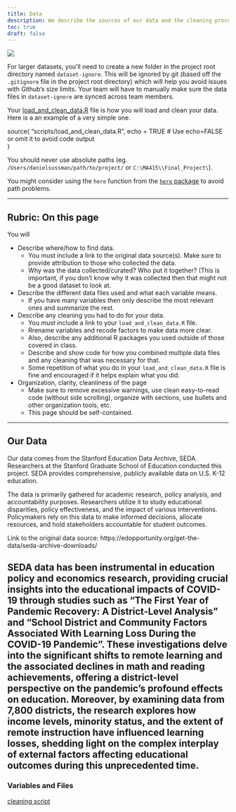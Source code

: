 ```yaml
---
title: Data
description: We describe the sources of our data and the cleaning process.
toc: true
draft: false
---
```


![](images/data-import-cheatsheet-thumbs.png)



For larger datasets, you'll need to create a new folder in the project root directory named `dataset-ignore`. This will be ignored by git (based off the `.gitignore` file in the project root directory) which will help you avoid issues with Github's size limits. Your team will have to manually make sure the data files in `dataset-ignore` are synced across team members.

Your [load_and_clean_data.R](/scripts/load_and_clean_data.R) file is how you will load and clean your data. Here is a an example of a very simple one.


source(
  "scripts/load_and_clean_data.R",
  echo = TRUE # Use echo=FALSE or omit it to avoid code output  
)

You should never use absolute paths (eg. `/Users/danielsussman/path/to/project/` or `C:\MA415\\Final_Project\`).

You might consider using the `here` function from the [`here` package](https://here.r-lib.org/articles/here.html) to avoid path problems.

----

## Rubric: On this page

You will

* Describe where/how to find data.
  * You must include a link to the original data source(s). Make sure to provide attribution to those who collected the data.
  * Why was the data collected/curated? Who put it together? (This is important, if you don't know why it was collected then that might not be a good dataset to look at.
* Describe the different data files used and what each variable means. 
  * If you have many variables then only describe the most relevant ones and summarize the rest.
* Describe any cleaning you had to do for your data.
  * You *must* include a link to your `load_and_clean_data.R` file.
  * Rrename variables and recode factors to make data more clear.
  * Also, describe any additional R packages you used outside of those covered in class.
  * Describe and show code for how you combined multiple data files and any cleaning that was necessary for that.
  * Some repetition of what you do in your `load_and_clean_data.R` file is fine and encouraged if it helps explain what you did.
* Organization, clarity, cleanliness of the page
  * Make sure to remove excessive warnings, use clean easy-to-read code (without side scrolling), organize with sections, use bullets and other organization tools, etc.
  * This page should be self-contained.
  
----
  
## Our Data

Our data comes from the Stanford Education Data Archive, SEDA. Researchers at the Stanford Graduate School of Education conducted this project. SEDA provides comprehensive, publicly available data on U.S. K-12 education. 

The data is primarily gathered for academic research, policy analysis, and accountability purposes. Researchers utilize it to study educational disparities, policy effectiveness, and the impact of various interventions. Policymakers rely on this data to make informed decisions, allocate resources, and hold stakeholders accountable for student outcomes.

Link to the original data source: https://edopportunity.org/get-the-data/seda-archive-downloads/


SEDA data has been instrumental in education policy and economics research, providing crucial insights into the educational impacts of COVID-19 through studies such as “The First Year of Pandemic Recovery: A District-Level Analysis” and “School District and Community Factors Associated With Learning Loss During the COVID-19 Pandemic”. These investigations delve into the significant shifts to remote learning and the associated declines in math and reading achievements, offering a district-level perspective on the pandemic’s profound effects on education. Moreover, by examining data from 7,800 districts, the research explores how income levels, minority status, and the extent of remote instruction have influenced learning losses, shedding light on the complex interplay of external factors affecting educational outcomes during this unprecedented time.
----

### Variables and Files



[cleaning script](/scripts/load_and_clean_data.R)